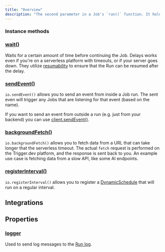 ```yaml
---
title: "Overview"
description: "The second parameter in a Job's `run()` function. It holds integrations and useful actions you can perform."
---
```


### Instance methods

### [wait()](/sdk/io/wait)

Waits for a certain amount of time before continuing the Job. Delays works even if you're on a serverless platform with timeouts, or if your server goes down. They utilize [resumability](/documentation/concepts/resumability) to ensure that the Run can be resumed after the delay.

### [sendEvent()](/sdk/io/sendevent)

`io.sendEvent()` allows you to send an event from inside a Job run. The sent even will trigger any Jobs that are listening for that event (based on the name).

If you want to send an event from outside a run (e.g. just from your backend) you can use [client.sendEvent()](/sdk/triggerclient/instancemethods/sendevent).

### [backgroundFetch()](/sdk/io/backgroundfetch)

`io.backgroundFetch()` allows you to fetch data from a URL that can take longer that the serverless timeout. The actual `fetch` request is performed on the Trigger.dev platform, and the response is sent back to you. An example use case is fetching data from a slow API, like some AI endpoints.

### [registerInterval()](/sdk/io/registerinterval)

`io.registerInterval()` allows you to register a [DynamicSchedule](/sdk/dynamic-schedule) that will run on a regular interval.

## Integrations

## Properties

### [logger](/sdk/io/logger)

Used to send log messages to the [Run log](/documentation/guides/viewing-runs).

